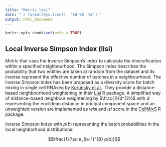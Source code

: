```yaml
---
title: "Metric_lisi"
date: "`r format(Sys.time(), '%d %B, %Y')`"
output: html_document
---
```


```r
knitr::opts_chunk$set(echo = TRUE)
```

## Local Inverse Simpson Index (lisi)

Metric that uses the Inverse Simpson’s Index to calculate the diversification within a specified neighbourhood. 
The Simpson index describes the probability that two entities are taken at random from the dataset and its inverse represent the
effective number of batches in a neighbourhood. The inverse Simpson index has been proposed as a diversity score for batch
mixing in single cell RNAseq by [Korunsky et al.](https://www.nature.com/articles/s41592-019-0619-0). 
They provide a distance-based neighbourhood weightening in their [Lisi](https://github.com/immunogenomics/LISI) R package.
A simplified way of distance-based neighbour weightening by $\frac{1}{d^{2}}$ with *d* representing the euclidean distance in pricipal component space and an unweighted version are implemented as *wisi* and *isi* score in the [CellMixS](https://www.bioconductor.org/packages/release/bioc/html/CellMixS.html) R package.
  
Inverse Simpson Index with $p(b)$ representing the batch probabilities in the local neighborhood distributions: 

$$\frac{1}{\sum_{b=1}^{B} p(b)}$$



